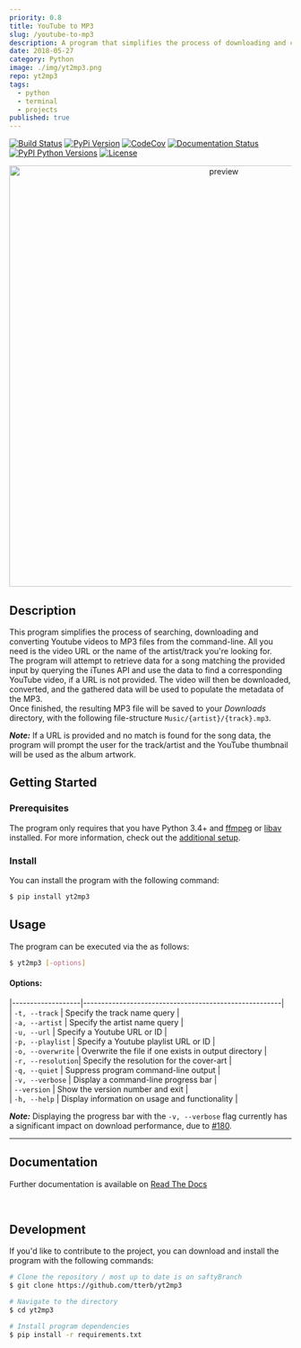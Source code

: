 ```yaml
---
priority: 0.8
title: YouTube to MP3
slug: /youtube-to-mp3
description: A program that simplifies the process of downloading and converting Youtube videos to MP3 files from the command-line
date: 2018-05-27
category: Python
image: ./img/yt2mp3.png
repo: yt2mp3
tags:
  - python
  - terminal
  - projects
published: true
---
```


<p class="badges">
  <a href="https://travis-ci.org/tterb/yt2mp3"><img src="https://travis-ci.org/tterb/yt2mp3.svg?branch=master" alt="Build Status"/></a>
  <a href="https://pypi.python.org/pypi/yt2mp3/"><img src="https://img.shields.io/pypi/v/yt2mp3.svg" alt="PyPi Version"/></a>
  <a href="https://codecov.io/gh/tterb/yt2mp3"><img src="https://codecov.io/gh/tterb/yt2mp3/branch/master/graph/badge.svg" alt="CodeCov"/></a>
  <a href='https://yt2mp3.readthedocs.io/en/latest/?badge=latest'><img src='https://readthedocs.org/projects/yt2mp3/badge/?version=latest' alt='Documentation Status'/></a>
  <a href="https://pypi.python.org/pypi/yt2mp3/"><img src="https://pypip.in/py_versions/yt2mp3/badge.svg" alt="PyPI Python Versions"/></a>
  <a href="https://opensource.org/licenses/MIT"><img src="https://img.shields.io/badge/License-MIT-yellow.svg" alt="License"/></a>
</p>  

<p align="center">
  <img src="https://cdn.rawgit.com/tterb/yt2mp3/d96b8c70/docs/images/terminal.svg" alt="preview" width="750"/>
</p>

## Description  
This program simplifies the process of searching, downloading and converting Youtube videos to MP3 files from the command-line. All you need is the video URL or the name of the artist/track you're looking for.  
The program will attempt to retrieve data for a song matching the provided input by querying the iTunes API and use the data to find a corresponding YouTube video, if a URL is not provided. The video will then be downloaded, converted, and the gathered data will be used to populate the metadata of the MP3.  
Once finished, the resulting MP3 file will be saved to your *Downloads* directory, with the following file-structure `Music/{artist}/{track}.mp3`.  

***Note:*** If a URL is provided and no match is found for the song data, the program will prompt the user for the track/artist and the YouTube thumbnail will be used as the album artwork.  
## Getting Started

### Prerequisites  
The program only requires that you have Python 3.4+ and [ffmpeg](https://www.ffmpeg.org/) or [libav](https://www.libav.org/) installed. For more information, check out the [additional setup](https://yt2mp3.readthedocs.io/en/latest/additional_setup.html).

### Install  
You can install the program with the following command:  
```bash
$ pip install yt2mp3
```

## Usage  
The program can be executed via the as follows:  
```bash
$ yt2mp3 [-options]
```

#### Options:  
 
|-------------------|-------------------------------------------------------|  
| `-t, --track`     | Specify the track name query                          |  
| `-a, --artist`    | Specify the artist name query                         |  
| `-u, --url`       | Specify a Youtube URL or ID                           |  
| `-p, --playlist`  | Specify a Youtube playlist URL or ID                  |  
| `-o, --overwrite` | Overwrite the file if one exists in output directory  |  
| `-r, --resolution`| Specify the resolution for the cover-art              |  
| `-q, --quiet`     | Suppress program command-line output                  |  
| `-v, --verbose`   | Display a command-line progress bar                   |  
| `--version`       | Show the version number and exit                      |  
| `-h, --help`      | Display information on usage and functionality        |  

***Note:*** Displaying the progress bar with the `-v, --verbose` flag currently has a significant impact on download performance, due to [#180](https://github.com/nficano/pytube/issues/180).  

------  

## Documentation  
Further documentation is available on [Read The Docs](https://yt2mp3.readthedocs.io/en/latest/)

<br/>

## Development  
If you'd like to contribute to the project, you can download and install the program with the following commands:  

```bash
# Clone the repository / most up to date is on saftyBranch
$ git clone https://github.com/tterb/yt2mp3

# Navigate to the directory
$ cd yt2mp3

# Install program dependencies
$ pip install -r requirements.txt
```

<br/>  
  
  
